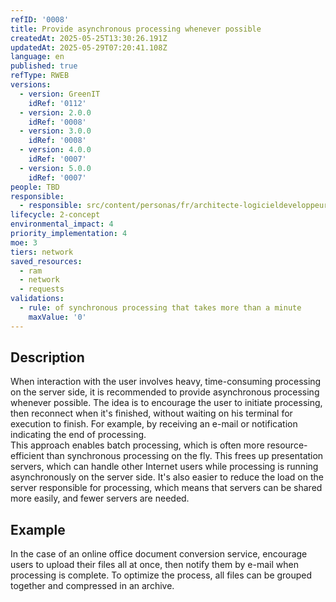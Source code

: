 ```yaml
---
refID: '0008'
title: Provide asynchronous processing whenever possible
createdAt: 2025-05-25T13:30:26.191Z
updatedAt: 2025-05-29T07:20:41.108Z
language: en
published: true
refType: RWEB
versions:
  - version: GreenIT
    idRef: '0112'
  - version: 2.0.0
    idRef: '0008'
  - version: 3.0.0
    idRef: '0008'
  - version: 4.0.0
    idRef: '0007'
  - version: 5.0.0
    idRef: '0007'
people: TBD
responsible:
  - responsible: src/content/personas/fr/architecte-logicieldeveloppeur.mdx
lifecycle: 2-concept
environmental_impact: 4
priority_implementation: 4
moe: 3
tiers: network
saved_resources:
  - ram
  - network
  - requests
validations:
  - rule: of synchronous processing that takes more than a minute
    maxValue: '0'
---
```


## Description

When interaction with the user involves heavy, time-consuming processing on the server side, it is recommended to provide asynchronous processing whenever possible. The idea is to encourage the user to initiate processing, then reconnect when it's finished, without waiting on his terminal for execution to finish. For example, by receiving an e-mail or notification indicating the end of processing.\
This approach enables batch processing, which is often more resource-efficient than synchronous processing on the fly. This frees up presentation servers, which can handle other Internet users while processing is running asynchronously on the server side.
It's also easier to reduce the load on the server responsible for processing, which means that servers can be shared more easily, and fewer servers are needed.

## Example

In the case of an online office document conversion service, encourage users to upload their files all at once, then notify them by e-mail when processing is complete. To optimize the process, all files can be grouped together and compressed in an archive.
